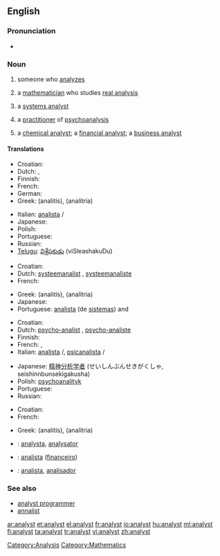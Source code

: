 ==English==

===Pronunciation===
* {{audio|en-us-analyst.ogg|Audio (US)}}

===Noun===
{{en-noun}}

# someone who [[analyze]]s
# {{mathematics}} a [[mathematician]] who studies [[real analysis]]
# {{computing}} a [[systems analyst]]
# {{psychiatry}} a [[practitioner]] of [[psychoanalysis]]
# a [[chemical analyst]]; a [[financial analyst]]; a [[business analyst]]

====Translations====
{{trans-top|person who analyzes}}
* Croatian: {{t-|hr|analitičar|m}}
* Dutch: {{t-|nl|analist|m}}, {{t-|nl|analiste|f}}
* Finnish: {{t-|fi|analyytikko}}
* French: {{t+|fr|analyste|m}}
* German: {{t+|de|Analytiker|m}}
* Greek: {{t|el|αναλυτής|m|sc=Grek}} (analitís), {{t|el|αναλύτρια|f|sc=Grek}} (analítria)
{{trans-mid}}
* Italian: [[analista]] {{m}}/{{f}}
* Japanese: {{t+|ja|アナリスト|tr=anarisuto|sc=Jpan}}
* Polish: {{t+|pl|analityk|m}}
* Portuguese: {{t-|pt|analista|m}}
* Russian: {{t+|ru|аналитик|m|sc=Cyrl}}
* [[Telugu]]: [[విశ్లేషకుడు]] (viSleashakuDu) {{m}}
{{trans-bottom}}

{{trans-top|systems analyst}}
* Croatian: {{t-|hr|analitičar|m}}
* Dutch: [[systeemanalist]] {{m}}, [[systeemanaliste]] {{f}}
* French: {{t+|fr|analyste|m}}
{{trans-mid}}
* Greek: {{t|el|αναλυτής|m|sc=Grek}} (analitís), {{t|el|αναλύτρια|f|sc=Grek}} (analítria)
* Japanese: {{t-|ja|システムアナリスト|tr=shisutemu anarisuto|sc=Jpan}}
* Portuguese: [[analista]] (de [[sistemas]]) {{m}} and {{f}}
{{trans-bottom}}

{{trans-top|psychoanalysis practitioner}}
* Croatian: {{t-|hr|psihoanalitičar|m}}
* Dutch: [[psycho-analist]] {{m}}, [[psycho-analiste]] {{f}}
* Finnish: {{t+|fi|psykoanalyytikko}}
* French: {{t+|fr|analyste|m}}, {{t+|fr|psychanalyste|m}}
* Italian: [[analista]] {{m}}/{{f}}, [[psicanalista]] {{m}}/{{f}}
{{trans-mid}}
* Japanese: [[精神分析学者]] (せいしんぶんせきがくしゃ, seishinnbunsekigakusha)
* Polish: [[psychoanalityk]] {{m}}
* Portuguese: {{t-|pt|psicanalista|m}}
* Russian: {{t+|ru|психиатр|m|sc=Cyrl}}
{{trans-bottom}}

{{trans-top|chemical, financial or business analyst}}
* Croatian: {{t-|hr|analitičar|m}}
* French: {{t+|fr|analyste|m}}
{{trans-mid}}
* Greek: {{t|el|αναλυτής|m|sc=Grek}} (analitís), {{t|el|αναλύτρια|f|sc=Grek}} (analítria)
{{trans-bottom}}

{{checktrans-top}}
* {{ttbc|Interlingua}}: [[analysta]], [[analysator]]
* {{ttbc|Portuguese}}: [[analista]] ([[financeiro]]) {{m}}
{{trans-mid}}
* {{ttbc|Spanish}}: [[analista]], [[analisador]]
{{trans-bottom}}

===See also===
* [[analyst programmer]]
* [[annalist]]

[[Category:Analysis]]
[[Category:Mathematics]]

[[ar:analyst]]
[[et:analyst]]
[[el:analyst]]
[[fr:analyst]]
[[io:analyst]]
[[hu:analyst]]
[[ml:analyst]]
[[fi:analyst]]
[[ta:analyst]]
[[tr:analyst]]
[[vi:analyst]]
[[zh:analyst]]